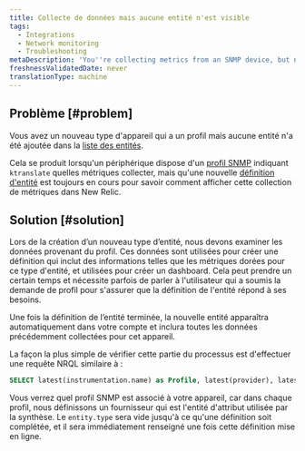 ```yaml
---
title: Collecte de données mais aucune entité n'est visible
tags:
  - Integrations
  - Network monitoring
  - Troubleshooting
metaDescription: 'You''re collecting metrics from an SNMP device, but no entity is being created in New Relic.'
freshnessValidatedDate: never
translationType: machine
---
```


## Problème [#problem]

Vous avez un nouveau type d&apos;appareil qui a un profil mais aucune entité n&apos;a été ajoutée dans la [liste des entités](/docs/new-relic-solutions/new-relic-one/core-concepts/new-relic-explorer-view-performance-across-apps-services-hosts#find).

Cela se produit lorsqu&apos;un périphérique dispose d&apos;un [profil SNMP](https://github.com/kentik/snmp-profiles) indiquant `ktranslate` quelles métriques collecter, mais qu&apos;une nouvelle [définition d&apos;entité](https://github.com/newrelic/entity-definitions) est toujours en cours pour savoir comment afficher cette collection de métriques dans New Relic.

## Solution [#solution]

Lors de la création d’un nouveau type d’entité, nous devons examiner les données provenant du profil. Ces données sont utilisées pour créer une définition qui inclut des informations telles que les métriques dorées pour ce type d&apos;entité, et utilisées pour créer un dashboard. Cela peut prendre un certain temps et nécessite parfois de parler à l&apos;utilisateur qui a soumis la demande de profil pour s&apos;assurer que la définition de l&apos;entité répond à ses besoins.

Une fois la définition de l’entité terminée, la nouvelle entité apparaîtra automatiquement dans votre compte et inclura toutes les données précédemment collectées pour cet appareil.

La façon la plus simple de vérifier cette partie du processus est d&apos;effectuer une requête NRQL similaire à :

```sql
SELECT latest(instrumentation.name) as Profile, latest(provider), latest(entity.type) as EntityType FROM Metric WHERE instrumentation.name not in ('heartbeat','ktranslate') AND device_name = 'myDevice'
```

Vous verrez quel profil SNMP est associé à votre appareil, car dans chaque profil, nous définissons un fournisseur qui est l&apos;entité d&apos;attribut utilisée par la synthèse. Le `entity.type` sera vide jusqu&apos;à ce qu&apos;une définition soit complétée, et il sera immédiatement renseigné une fois cette définition mise en ligne.
